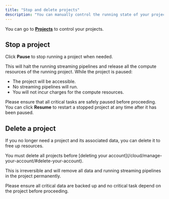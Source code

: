 ```yaml
---
title: "Stop and delete projects"
description: "You can manually control the running state of your projects or delete them."
---
```


You can go to [**Projects**](https://cloud.risingwave.com/project/home/) to control your projects.

## Stop a project

Click **Pause** to stop running a project when needed.

This will halt the running streaming pipelines and release all the compute resources of the running project. While the project is paused:

* The project will be accessible.
* No streaming pipelines will run.
* You will not incur charges for the compute resources.

Please ensure that all critical tasks are safely paused before proceeding. You can click **Resume** to restart a stopped project at any time after it has been paused.

## Delete a project

If you no longer need a project and its associated data, you can delete it to free up resources.

<Note>
You must delete all projects before [deleting your account](/cloud/manage-your-account/#delete-your-account).
</Note>


This is irreversible and will remove all data and running streaming pipelines in the project permanently.

Please ensure all critical data are backed up and no critical task depend on the project before proceeding.
